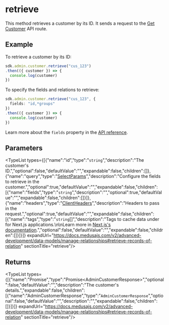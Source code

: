 
# retrieve

This method retrieves a customer by its ID. It sends a request to the 
[Get Customer](https://docs.medusajs.com/v2/api/admin#customers\_getcustomersid)
API route.

## Example

To retrieve a customer by its ID:

```ts
sdk.admin.customer.retrieve("cus_123")
.then(({ customer }) => {
  console.log(customer)
})
```

To specify the fields and relations to retrieve:

```ts
sdk.admin.customer.retrieve("cus_123", {
  fields: "id,*groups"
})
.then(({ customer }) => {
  console.log(customer)
})
```

Learn more about the `fields` property in the [API reference](https://docs.medusajs.com/v2/api/store#select-fields-and-relations).

## Parameters

<TypeList types={[{"name":"id","type":"`string`","description":"The customer's ID.","optional":false,"defaultValue":"","expandable":false,"children":[]},{"name":"query","type":"[SelectParams](../../../../../types/HttpTypes/interfaces/types.HttpTypes.SelectParams/page.mdx)","description":"Configure the fields to retrieve in the customer.","optional":true,"defaultValue":"","expandable":false,"children":[{"name":"fields","type":"`string`","description":"","optional":true,"defaultValue":"","expandable":false,"children":[]}]},{"name":"headers","type":"[ClientHeaders](../../../types/js_sdk.admin.ClientHeaders/page.mdx)","description":"Headers to pass in the request.","optional":true,"defaultValue":"","expandable":false,"children":[{"name":"tags","type":"`string`[]","description":"Tags to cache data under for Next.js applications.\n\nLearn more in [Next.js's documentation](https://nextjs.org/docs/app/building-your-application/caching#fetch-optionsnexttags-and-revalidatetag).","optional":false,"defaultValue":"","expandable":false,"children":[]}]}]} expandUrl="https://docs.medusajs.com/v2/advanced-development/data-models/manage-relationships#retrieve-records-of-relation" sectionTitle="retrieve"/>

## Returns

<TypeList types={[{"name":"Promise","type":"Promise&#60;AdminCustomerResponse&#62;","optional":false,"defaultValue":"","description":"The customer's details.","expandable":false,"children":[{"name":"AdminCustomerResponse","type":"`AdminCustomerResponse`","optional":false,"defaultValue":"","description":"","expandable":false,"children":[]}]}]} expandUrl="https://docs.medusajs.com/v2/advanced-development/data-models/manage-relationships#retrieve-records-of-relation" sectionTitle="retrieve"/>
